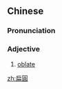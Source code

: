 ==Chinese==
{{zh-forms|s=扁圆}}

===Pronunciation===
{{zh-pron
|m=biǎnyuán
|cat=a
}}

===Adjective===
{{zh-adj}}

# [[oblate]]

[[zh:扁圓]]